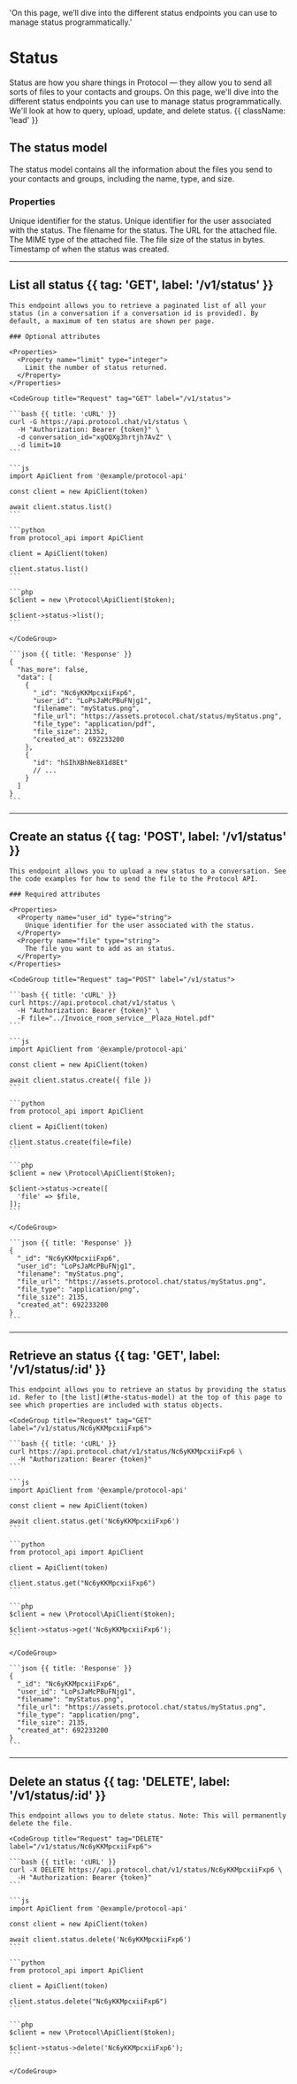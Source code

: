  'On this page, we’ll dive into the different status endpoints you can use to manage status programmatically.'

# Status

Status are how you share things in Protocol — they allow you to send all sorts of files to your contacts and groups. On this page, we'll dive into the different status endpoints you can use to manage status programmatically. We'll look at how to query, upload, update, and delete status. {{ className: 'lead' }}

## The status model

The status model contains all the information about the files you send to your contacts and groups, including the name, type, and size.

### Properties

<Properties>
  <Property name="_id" type="string">
    Unique identifier for the status.
  </Property>
  <Property name="user_id" type="string">
    Unique identifier for the user associated with the status.
  </Property>
  <Property name="filename" type="string">
    The filename for the status.
  </Property>
  <Property name="file_url" type="string">
    The URL for the attached file.
  </Property>
  <Property name="file_type" type="string">
    The MIME type of the attached file.
  </Property>
  <Property name="file_size" type="integer">
    The file size of the status in bytes.
  </Property>
  <Property name="created_at" type="timestamp">
    Timestamp of when the status was created.
  </Property>
</Properties>

---

## List all status {{ tag: 'GET', label: '/v1/status' }}

<Row>
  <Col>

    This endpoint allows you to retrieve a paginated list of all your status (in a conversation if a conversation id is provided). By default, a maximum of ten status are shown per page.

    ### Optional attributes

    <Properties>
      <Property name="limit" type="integer">
        Limit the number of status returned.
      </Property>
    </Properties>

  </Col>
  <Col sticky>

    <CodeGroup title="Request" tag="GET" label="/v1/status">

    ```bash {{ title: 'cURL' }}
    curl -G https://api.protocol.chat/v1/status \
      -H "Authorization: Bearer {token}" \
      -d conversation_id="xgQQXg3hrtjh7AvZ" \
      -d limit=10
    ```

    ```js
    import ApiClient from '@example/protocol-api'

    const client = new ApiClient(token)

    await client.status.list()
    ```

    ```python
    from protocol_api import ApiClient

    client = ApiClient(token)

    client.status.list()
    ```

    ```php
    $client = new \Protocol\ApiClient($token);

    $client->status->list();
    ```

    </CodeGroup>

    ```json {{ title: 'Response' }}
    {
      "has_more": false,
      "data": [
        {
          "_id": "Nc6yKKMpcxiiFxp6",
          "user_id": "LoPsJaMcPBuFNjg1",
          "filename": "myStatus.png",
          "file_url": "https://assets.protocol.chat/status/myStatus.png",
          "file_type": "application/pdf",
          "file_size": 21352,
          "created_at": 692233200
        },
        {
          "id": "hSIhXBhNe8X1d8Et"
          // ...
        }
      ]
    }
    ```

  </Col>
</Row>

---

## Create an status {{ tag: 'POST', label: '/v1/status' }}

<Row>
  <Col>

    This endpoint allows you to upload a new status to a conversation. See the code examples for how to send the file to the Protocol API.

    ### Required attributes

    <Properties>
      <Property name="user_id" type="string">
        Unique identifier for the user associated with the status.
      </Property>
      <Property name="file" type="string">
        The file you want to add as an status.
      </Property>
    </Properties>

  </Col>
  <Col sticky>

    <CodeGroup title="Request" tag="POST" label="/v1/status">

    ```bash {{ title: 'cURL' }}
    curl https://api.protocol.chat/v1/status \
      -H "Authorization: Bearer {token}" \
      -F file="../Invoice_room_service__Plaza_Hotel.pdf"
    ```

    ```js
    import ApiClient from '@example/protocol-api'

    const client = new ApiClient(token)

    await client.status.create({ file })
    ```

    ```python
    from protocol_api import ApiClient

    client = ApiClient(token)

    client.status.create(file=file)
    ```

    ```php
    $client = new \Protocol\ApiClient($token);

    $client->status->create([
      'file' => $file,
    ]);
    ```

    </CodeGroup>

    ```json {{ title: 'Response' }}
    {
      "_id": "Nc6yKKMpcxiiFxp6",
      "user_id": "LoPsJaMcPBuFNjg1",
      "filename": "myStatus.png",
      "file_url": "https://assets.protocol.chat/status/myStatus.png",
      "file_type": "application/png",
      "file_size": 2135,
      "created_at": 692233200
    }
    ```

  </Col>
</Row>

---

## Retrieve an status {{ tag: 'GET', label: '/v1/status/:id' }}

<Row>
  <Col>

    This endpoint allows you to retrieve an status by providing the status id. Refer to [the list](#the-status-model) at the top of this page to see which properties are included with status objects.

  </Col>
  <Col sticky>

    <CodeGroup title="Request" tag="GET" label="/v1/status/Nc6yKKMpcxiiFxp6">

    ```bash {{ title: 'cURL' }}
    curl https://api.protocol.chat/v1/status/Nc6yKKMpcxiiFxp6 \
      -H "Authorization: Bearer {token}"
    ```

    ```js
    import ApiClient from '@example/protocol-api'

    const client = new ApiClient(token)

    await client.status.get('Nc6yKKMpcxiiFxp6')
    ```

    ```python
    from protocol_api import ApiClient

    client = ApiClient(token)

    client.status.get("Nc6yKKMpcxiiFxp6")
    ```

    ```php
    $client = new \Protocol\ApiClient($token);

    $client->status->get('Nc6yKKMpcxiiFxp6');
    ```

    </CodeGroup>

    ```json {{ title: 'Response' }}
    {
      "_id": "Nc6yKKMpcxiiFxp6",
      "user_id": "LoPsJaMcPBuFNjg1",
      "filename": "myStatus.png",
      "file_url": "https://assets.protocol.chat/status/myStatus.png",
      "file_type": "application/png",
      "file_size": 2135,
      "created_at": 692233200
    }
    ```

  </Col>
</Row>

---

## Delete an status {{ tag: 'DELETE', label: '/v1/status/:id' }}

<Row>
  <Col>

    This endpoint allows you to delete status. Note: This will permanently delete the file.

  </Col>
  <Col sticky>

    <CodeGroup title="Request" tag="DELETE" label="/v1/status/Nc6yKKMpcxiiFxp6">

    ```bash {{ title: 'cURL' }}
    curl -X DELETE https://api.protocol.chat/v1/status/Nc6yKKMpcxiiFxp6 \
      -H "Authorization: Bearer {token}"
    ```

    ```js
    import ApiClient from '@example/protocol-api'

    const client = new ApiClient(token)

    await client.status.delete('Nc6yKKMpcxiiFxp6')
    ```

    ```python
    from protocol_api import ApiClient

    client = ApiClient(token)

    client.status.delete("Nc6yKKMpcxiiFxp6")
    ```

    ```php
    $client = new \Protocol\ApiClient($token);

    $client->status->delete('Nc6yKKMpcxiiFxp6');
    ```

    </CodeGroup>

  </Col>
</Row>

